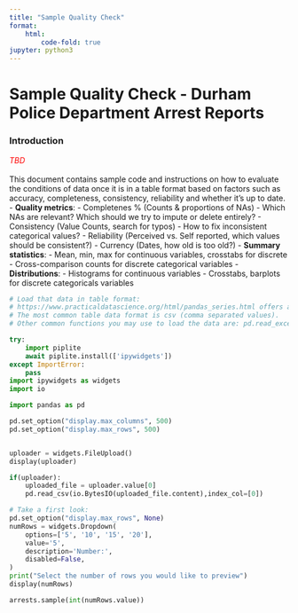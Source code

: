 ```yaml
---
title: "Sample Quality Check"
format: 
    html:
        code-fold: true
jupyter: python3
---
```


# **Sample Quality Check - Durham Police Department Arrest Reports**
### Introduction
<font color=#FF0000>*TBD*</font><br><br>
This document contains sample code and instructions on how to evaluate the conditions of data once it is in a table format based on factors such as accuracy, completeness, consistency, reliability and whether it's up to date.
- **Quality metrics**: 
    - Completenes % (Counts & proportions of NAs)
        - Which NAs are relevant? Which should we try to impute or delete entirely?
    - Consistency (Value Counts, search for typos)
        - How to fix inconsistent categorical values?
    - Reliability (Perceived vs. Self reported, which values should be consistent?)
    - Currency (Dates, how old is too old?)
- **Summary statistics**:
    - Mean, min, max for continuous variables, crosstabs for discrete
    - Cross-comparison counts for discrete categorical variables 
- **Distributions**:
    - Histograms for continuous variables
    - Crosstabs, barplots for discrete categoricals variables


```python
# Load that data in table format:
# https://www.practicaldatascience.org/html/pandas_series.html offers a quick tutorial on how to use the Pandas library if you are not familiar.
# The most common table data format is csv (comma separated values).
# Other common functions you may use to load the data are: pd.read_excel, pd.read_stata.

try:
    import piplite
    await piplite.install(['ipywidgets'])
except ImportError:
    pass
import ipywidgets as widgets
import io

import pandas as pd

pd.set_option("display.max_columns", 500)
pd.set_option("display.max_rows", 500)


uploader = widgets.FileUpload()
display(uploader)
```

```python
if(uploader):
    uploaded_file = uploader.value[0]
    pd.read_csv(io.BytesIO(uploaded_file.content),index_col=[0])
```
```python
# Take a first look:
pd.set_option("display.max_rows", None)
numRows = widgets.Dropdown(
    options=['5', '10', '15', '20'],
    value='5',
    description='Number:',
    disabled=False,
)
print("Select the number of rows you would like to preview")
display(numRows)
```
```python
arrests.sample(int(numRows.value))
```